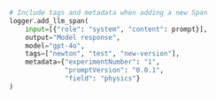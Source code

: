 ```python Python
# Include tags and metadata when adding a new Span
logger.add_llm_span(
    input=[{"role": "system", "content": prompt}],
    output="Model response",
    model="gpt-4o",
    tags=["newton", "test", "new-version"],
    metadata={"experimentNumber": "1",
              "promptVersion": "0.0.1",
              "field": "physics"}
)
```